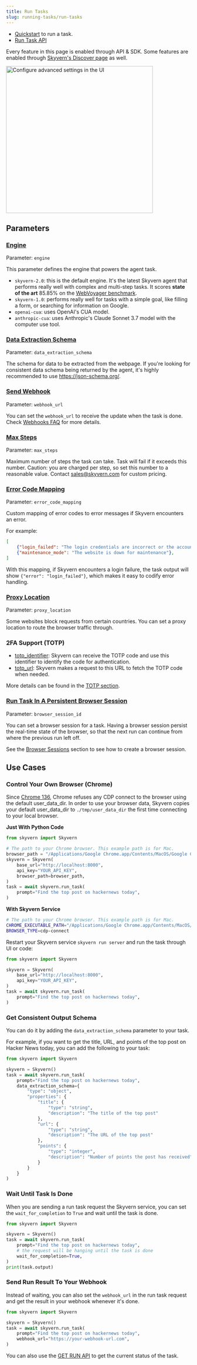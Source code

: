 ```yaml
---
title: Run Tasks
slug: running-tasks/run-tasks
---
```


- [Quickstart](/getting-started/quickstart) to run a task.
- [Run Task API](/api-reference/api-reference/agent/run-task)

Every feature in this page is enabled through API & SDK. Some features are enabled through [Skyvern's Discover page](https://app.skyvern.com/discover) as well.
 
<Frame caption="Run Task UI">
<img src="../images/run_tasks/ui_run_task.png" alt="Configure advanced settings in the UI" width="400" />
</Frame>

## Parameters

### [Engine](/api-reference/api-reference/agent/run-task#request.body.engine)

Parameter: `engine`

This parameter defines the engine that powers the agent task.

- `skyvern-2.0`: this is the default engine. It's the latest Skyvern agent that performs really well with complex and multi-step tasks. It scores **state of the art** 85.85% on the [WebVoyager benchmark](https://blog.skyvern.com/skyvern-2-0-state-of-the-art-web-navigation-with-85-8-on-webvoyager-eval/).
- `skyvern-1.0`: performs really well for tasks with a simple goal, like filling a form, or searching for information on Google.
- `openai-cua`: uses OpenAI's CUA model.
- `anthropic-cua`: uses Anthropic's Claude Sonnet 3.7 model with the computer use tool.


### [Data Extraction Schema](/api-reference/api-reference/agent/run-task#request.body.data_extraction_schema)

Parameter: `data_extraction_schema`

The schema for data to be extracted from the webpage. If you're looking for consistent data schema being returned by the agent, it's highly recommended to use https://json-schema.org/.

### [Send Webhook](/api-reference/api-reference/agent/run-task#request.body.webhook_url)

Parameter: `webhook_url`

You can set the `webhook_url` to receive the update when the task is done. Check [Webhooks FAQ](/running-tasks/webhooks-faq) for more details.

### [Max Steps](/api-reference/api-reference/agent/run-task#request.body.max_steps)

Parameter: `max_steps`

Maximum number of steps the task can take. Task will fail if it exceeds this number. Caution: you are charged per step, so set this number to a reasonable value. Contact sales@skyvern.com for custom pricing.

### [Error Code Mapping](/api-reference/api-reference/agent/run-task#request.body.error_code_mapping)

Parameter: `error_code_mapping`

Custom mapping of error codes to error messages if Skyvern encounters an error.

For example:
```json
[
    {"login_failed": "The login credentials are incorrect or the account is locked"},
    {"maintenance_mode": "The website is down for maintenance"},
]
```
With this mapping, if Skyvern encounters a login failure, the task output will show `{"error": "login_failed"}`, which makes it easy to codify error handling.

### [Proxy Location](/api-reference/api-reference/agent/run-task#request.body.proxy_location)

Parameter: `proxy_location`

Some websites block requests from certain countries. You can set a proxy location to route the browser traffic through.

### 2FA Support (TOTP)
- [totp_identifier](/api-reference/api-reference/agent/run-task#request.body.totp_identifier): Skyvern can receive the TOTP code and use this identifier to identify the code for authentication.
- [totp_url](/api-reference/api-reference/agent/run-task#request.body.totp_url): Skyvern makes a request to this URL to fetch the TOTP code when needed.

More details can be found in the [TOTP section](/credentials/totp).

### [Run Task In A Persistent Browser Session](/api-reference/api-reference/agent/run-task#request.body.browser_session_id)
Parameter: `browser_session_id`

You can set a browser session for a task. Having a browser session persist the real-time state of the browser, so that the next run can continue from where the previous run left off.

See the [Browser Sessions](/browser-sessions/introduction) section to see how to create a browser session.

## Use Cases
### Control Your Own Browser (Chrome) 
<Warning>Since [Chrome 136](https://developer.chrome.com/blog/remote-debugging-port), Chrome refuses any CDP connect to the browser using the default user_data_dir. In order to use your browser data, Skyvern copies your default user_data_dir to `./tmp/user_data_dir` the first time connecting to your local browser.</Warning>

**Just With Python Code**
```python
from skyvern import Skyvern

# The path to your Chrome browser. This example path is for Mac.
browser_path = "/Applications/Google Chrome.app/Contents/MacOS/Google Chrome"
skyvern = Skyvern(
	base_url="http://localhost:8000",
	api_key="YOUR_API_KEY",
	browser_path=browser_path,
)
task = await skyvern.run_task(
	prompt="Find the top post on hackernews today",
)
```

**With Skyvern Service**
```bash
# The path to your Chrome browser. This example path is for Mac.
CHROME_EXECUTABLE_PATH="/Applications/Google Chrome.app/Contents/MacOS/Google Chrome"
BROWSER_TYPE=cdp-connect
```

Restart your Skyvern service `skyvern run server` and run the task through UI or code:
```python
from skyvern import Skyvern

skyvern = Skyvern(
	base_url="http://localhost:8000",
	api_key="YOUR_API_KEY",
)
task = await skyvern.run_task(
	prompt="Find the top post on hackernews today",
)
```

### Get Consistent Output Schema
You can do it by adding the `data_extraction_schema` parameter to your task.

For example, if you want to get the title, URL, and points of the top post on Hacker News today, you can add the following to your task:
```python
from skyvern import Skyvern

skyvern = Skyvern()
task = await skyvern.run_task(
    prompt="Find the top post on hackernews today",
    data_extraction_schema={
        "type": "object",
        "properties": {
            "title": {
                "type": "string",
                "description": "The title of the top post"
            },
            "url": {
                "type": "string",
                "description": "The URL of the top post"
            },
            "points": {
                "type": "integer",
                "description": "Number of points the post has received"
            }
        }
    }
)
```

### Wait Until Task Is Done
When you are sending a run task request the Skyvern service, you can set the `wait_for_completion` to `True` and wait until the task is done.
```python
from skyvern import Skyvern

skyvern = Skyvern()
task = await skyvern.run_task(
    prompt="Find the top post on hackernews today",
    # the request will be hanging until the task is done
    wait_for_completion=True,
)
print(task.output)
```

### Send Run Result To Your Webhook
Instead of waiting, you can also set the `webhook_url` in the run task request and get the result in your webhook whenever it's done.
```python
from skyvern import Skyvern

skyvern = Skyvern()
task = await skyvern.run_task(
    prompt="Find the top post on hackernews today",
    webhook_url="https://your-webhook-url.com",
)
```
You can also use the [GET RUN API](/api-reference/api-reference/agent/get-run) to get the current status of the task.